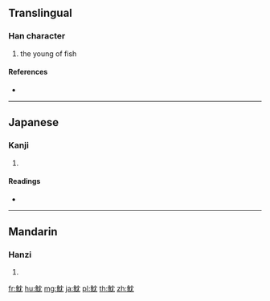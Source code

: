 {{character info/new}}
==Translingual==

===Han character===
{{Han char|rn=195|rad=魚|as=04|sn=15|four=|canj=NFLBU}}

# the young of fish

====References====
* {{Han ref|kx=1466.170|dkj=46003|dj=1999.350|hdz=74679.110|uh=9B6B|ud=39787}}

----

==Japanese==

===Kanji===
{{ja-kanji|grade=|rs=魚04}}

# {{defn|lang=ja|sort=魚04}}

====Readings====
* {{ja-readings|on=[[しん]] (shin), [[じん]] (jin)|kun=[[さかののこ]] (sakanonoko)}}

----

==Mandarin==

===Hanzi===
{{cmn-hanzi|pin=[[shěn]] ([[shen3]])|wg=shen<sup>3</sup>}}

# {{defn|lang=cmn|sort=魚04}}

[[fr:魫]]
[[hu:魫]]
[[mg:魫]]
[[ja:魫]]
[[pl:魫]]
[[th:魫]]
[[zh:魫]]
